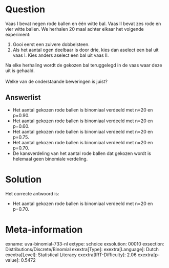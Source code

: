 Question
========

Vaas I bevat negen rode ballen en één witte bal. Vaas II bevat zes rode
en vier witte ballen. We herhalen 20 maal achter elkaar het volgende
experiment:

1.  Gooi eerst een zuivere dobbelsteen.
2.  Als het aantal ogen deelbaar is door drie, kies dan aselect een bal
    uit vaas I. Kies anders aselect een bal uit vaas II.

Na elke herhaling wordt de gekozen bal teruggelegd in de vaas waar deze
uit is gehaald.\
\
Welke van de onderstaande beweringen is juist?

Answerlist
----------

* Het aantal gekozen rode ballen is binomiaal verdeeld met n=20 en p=0.90.
* Het aantal gekozen rode ballen is binomiaal verdeeld met n=20 en p=0.60.
* Het aantal gekozen rode ballen is binomiaal verdeeld met n=20 en p=0.75.
* Het aantal gekozen rode ballen is binomiaal verdeeld met n=20 en p=0.70.
* De kansverdeling van het aantal rode ballen dat gekozen wordt is helemaal geen binomiale verdeling.

Solution
========

Het correcte antwoord is: 

* Het aantal gekozen rode ballen is binomiaal verdeeld met n=20 en p=0.70.

Meta-information
================
exname: uva-binomial-733-nl
extype: schoice
exsolution: 00010
exsection: Distributions/Discrete/Binomial
exextra[Type]: 
exextra[Language]: Dutch
exextra[Level]: Statistical Literacy
exextra[IRT-Difficulty]: 2.06
exextra[p-value]: 0.5472
